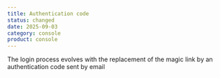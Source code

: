 ```yaml
---
title: Authentication code
status: changed
date: 2025-09-03
category: console
product: console
---
```


The login process evolves with the replacement of the magic link by an authentication code sent by email

